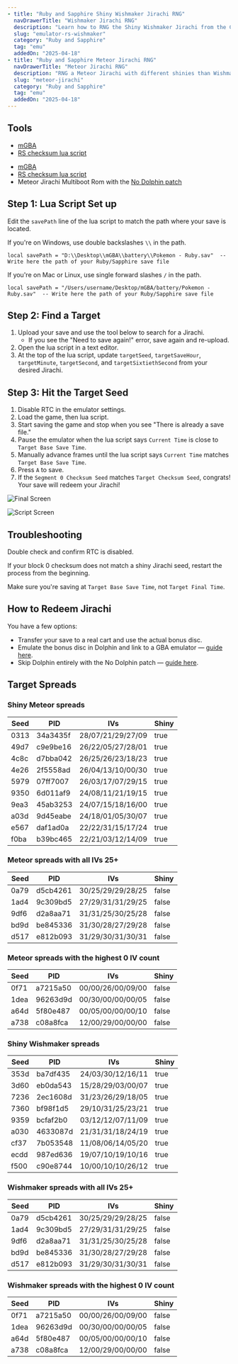 ```yaml
---
- title: "Ruby and Sapphire Shiny Wishmaker Jirachi RNG"
  navDrawerTitle: "Wishmaker Jirachi RNG"
  description: "Learn how to RNG the Shiny Wishmaker Jirachi from the Colosseum Bonus Disc in Ruby and Sapphire."
  slug: "emulator-rs-wishmaker"
  category: "Ruby and Sapphire"
  tag: "emu"
  addedOn: "2025-04-18"
- title: "Ruby and Sapphire Meteor Jirachi RNG"
  navDrawerTitle: "Meteor Jirachi RNG"
  description: "RNG a Meteor Jirachi with different shinies than Wishmaker"
  slug: "meteor-jirachi"
  category: "Ruby and Sapphire"
  tag: "emu"
  addedOn: "2025-04-18"
---
```


## Tools

<ShowIf slug="/emulator-rs-wishmaker">

- [mGBA](/mgba-setup)
- [RS checksum lua script](https://github.com/Real96/PokeLua/blob/main/Gen%203/mGBA/RS_RNG_Checksums_mGBA.lua)

</ShowIf>

<ShowIf slug="/meteor-jirachi">

- [mGBA](/mgba-setup)
- [RS checksum lua script](https://github.com/Real96/PokeLua/blob/main/Gen%203/mGBA/RS_RNG_Checksums_mGBA.lua)
- Meteor Jirachi Multiboot Rom with the [No Dolphin patch](/no-dolphin-patch)

</ShowIf>

## Step 1: Lua Script Set up

Edit the `savePath` line of the lua script to match the path where your save is located.

If you're on Windows, use double backslashes `\\` in the path.

```
local savePath = "D:\\Desktop\\mGBA\\battery\\Pokemon - Ruby.sav"  -- Write here the path of your Ruby/Sapphire save file
```

If you're on Mac or Linux, use single forward slashes `/` in the path.

```
local savePath = "/Users/username/Desktop/mGBA/battery/Pokemon - Ruby.sav"  -- Write here the path of your Ruby/Sapphire save file
```

## Step 2: Find a Target

1. Upload your save and use the tool below to search for a Jirachi.
   - If you see the "Need to save again!" error, save again and re-upload.
2. Open the lua script in a text editor.
3. At the top of the lua script, update `targetSeed`, `targetSaveHour`, `targetMinute`, `targetSecond`, and `targetSixtiethSecond` from your desired Jirachi.

<ShowIf slug="/emulator-rs-wishmaker">

<MultibootJirachi jirachi="Wishmaker" />

</ShowIf>

<ShowIf slug="/meteor-jirachi">

<MultibootJirachi jirachi="Meteor" />

</ShowIf>

## Step 3: Hit the Target Seed

1. Disable RTC in the emulator settings.
2. Load the game, then lua script.
3. Start saving the game and stop when you see "There is already a save file."
4. Pause the emulator when the lua script says `Current Time` is close to `Target Base Save Time`.
5. Manually advance frames until the lua script says `Current Time` matches `Target Base Save Time`.
6. Press `A` to save.
7. If the `Segment 0 Checksum Seed` matches `Target Checksum Seed`, congrats! Your save will redeem your Jirachi!

![Final Screen](/images/Ruby-Sapphire/Wishmaker/Final-Screen.png)

![Script Screen](/images/Ruby-Sapphire/Wishmaker/Script.png)

## Troubleshooting

Double check and confirm RTC is disabled.

If your block 0 checksum does not match a shiny Jirachi seed, restart the process from the beginning.

Make sure you're saving at `Target Base Save Time`, not `Target Final Time`.

<ShowIf slug="/emulator-rs-wishmaker">

## How to Redeem Jirachi

You have a few options:

- Transfer your save to a real cart and use the actual bonus disc.
- Emulate the bonus disc in Dolphin and link to a GBA emulator — [guide here](/misc-dolphin-connect-vba).
- Skip Dolphin entirely with the No Dolphin patch — [guide here](/no-dolphin-patch).

</ShowIf>

## Target Spreads

<ShowIf slug="/meteor-jirachi">

### Shiny Meteor spreads

| Seed | PID      | IVs               | Shiny |
| ---- | -------- | ----------------- | ----- |
| 0313 | 34a3435f | 28/07/21/29/27/09 | true  |
| 49d7 | c9e9be16 | 26/22/05/27/28/01 | true  |
| 4c8c | d7bba042 | 26/25/26/23/18/23 | true  |
| 4e26 | 2f5558ad | 26/04/13/10/00/30 | true  |
| 5979 | 07ff7007 | 26/03/17/07/29/15 | true  |
| 9350 | 6d011af9 | 24/08/11/21/19/15 | true  |
| 9ea3 | 45ab3253 | 24/07/15/18/16/00 | true  |
| a03d | 9d45eabe | 24/18/01/05/30/07 | true  |
| e567 | daf1ad0a | 22/22/31/15/17/24 | true  |
| f0ba | b39bc465 | 22/21/03/12/14/09 | true  |

### Meteor spreads with all IVs 25+

| Seed | PID      | IVs               | Shiny |
| ---- | -------- | ----------------- | ----- |
| 0a79 | d5cb4261 | 30/25/29/29/28/25 | false |
| 1ad4 | 9c309bd5 | 27/29/31/31/29/25 | false |
| 9df6 | d2a8aa71 | 31/31/25/30/25/28 | false |
| bd9d | be845336 | 31/30/28/27/29/28 | false |
| d517 | e812b093 | 31/29/30/31/30/31 | false |

### Meteor spreads with the highest 0 IV count

| Seed | PID      | IVs               | Shiny |
| ---- | -------- | ----------------- | ----- |
| 0f71 | a7215a50 | 00/00/26/00/09/00 | false |
| 1dea | 96263d9d | 00/30/00/00/00/05 | false |
| a64d | 5f80e487 | 00/05/00/00/00/10 | false |
| a738 | c08a8fca | 12/00/29/00/00/00 | false |

</ShowIf>

<ShowIf slug="/emulator-rs-wishmaker">

### Shiny Wishmaker spreads

| Seed | PID      | IVs               | Shiny |
| ---- | -------- | ----------------- | ----- |
| 353d | ba7df435 | 24/03/30/12/16/11 | true  |
| 3d60 | eb0da543 | 15/28/29/03/00/07 | true  |
| 7236 | 2ec1608d | 31/23/26/29/18/05 | true  |
| 7360 | bf98f1d5 | 29/10/31/25/23/21 | true  |
| 9359 | bcfaf2b0 | 03/12/12/07/11/09 | true  |
| a030 | 4633087d | 21/31/31/18/24/19 | true  |
| cf37 | 7b053548 | 11/08/06/14/05/20 | true  |
| ecdd | 987ed636 | 19/07/10/19/10/16 | true  |
| f500 | c90e8744 | 10/00/10/10/26/12 | true  |

### Wishmaker spreads with all IVs 25+

| Seed | PID      | IVs               | Shiny |
| ---- | -------- | ----------------- | ----- |
| 0a79 | d5cb4261 | 30/25/29/29/28/25 | false |
| 1ad4 | 9c309bd5 | 27/29/31/31/29/25 | false |
| 9df6 | d2a8aa71 | 31/31/25/30/25/28 | false |
| bd9d | be845336 | 31/30/28/27/29/28 | false |
| d517 | e812b093 | 31/29/30/31/30/31 | false |

### Wishmaker spreads with the highest 0 IV count

| Seed | PID      | IVs               | Shiny |
| ---- | -------- | ----------------- | ----- |
| 0f71 | a7215a50 | 00/00/26/00/09/00 | false |
| 1dea | 96263d9d | 00/30/00/00/00/05 | false |
| a64d | 5f80e487 | 00/05/00/00/00/10 | false |
| a738 | c08a8fca | 12/00/29/00/00/00 | false |

</ShowIf>
